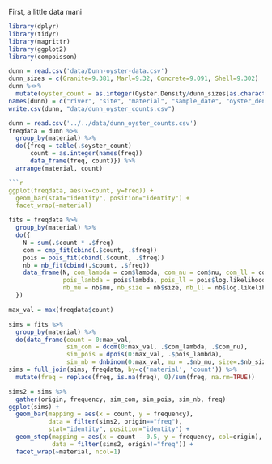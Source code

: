 First, a little data mani

```r
library(dplyr)
library(tidyr)
library(magrittr)
library(ggplot2)
library(compoisson)
```

```r
dunn = read.csv('data/Dunn-oyster-data.csv')
dunn_sizes = c(Granite=9.381, Marl=9.32, Concrete=9.091, Shell=9.302)
dunn %<>%
  mutate(oyster_count = as.integer(Oyster.Density/dunn_sizes[as.character(Material)]))
names(dunn) = c("river", "site", "material", "sample_date", "oyster_density", "oyster_count")
write.csv(dunn, "data/dunn_oyster_counts.csv")
```

```r
dunn = read.csv('../../data/dunn_oyster_counts.csv')
freqdata = dunn %>%
  group_by(material) %>%
  do({freq = table(.$oyster_count)
      count = as.integer(names(freq))
      data_frame(freq, count)}) %>%
  arrange(material, count)

```r
ggplot(freqdata, aes(x=count, y=freq)) +
  geom_bar(stat="identity", position="identity") +
  facet_wrap(~material)
```

```r
fits = freqdata %>%
  group_by(material) %>%
  do({
    N = sum(.$count * .$freq)
    com = cmp_fit(cbind(.$count, .$freq))
    pois = pois_fit(cbind(.$count, .$freq))
    nb = nb_fit(cbind(.$count, .$freq))
    data_frame(N, com_lambda = com$lambda, com_nu = com$nu, com_ll = com$log.likelihood,
               pois_lambda = pois$lambda, pois_ll = pois$log.likelihood,
               nb_mu = nb$mu, nb_size = nb$size, nb_ll = nb$log.likelihood)
  })
```

```r
max_val = max(freqdata$count)

sims = fits %>%
  group_by(material) %>%
  do(data_frame(count = 0:max_val,
                sim_com = dcom(0:max_val, .$com_lambda, .$com_nu),
                sim_pois = dpois(0:max_val, .$pois_lambda),
                sim_nb = dnbinom(0:max_val, mu = .$nb_mu, size=.$nb_size)))
sims = full_join(sims, freqdata, by=c('material', 'count')) %>%
  mutate(freq = replace(freq, is.na(freq), 0)/sum(freq, na.rm=TRUE))

```

```r
sims2 = sims %>%
  gather(origin, frequency, sim_com, sim_pois, sim_nb, freq)
ggplot(sims) +
  geom_bar(mapping = aes(x = count, y = frequency),
           data = filter(sims2, origin=="freq"),
           stat="identity", position="identity") +
  geom_step(mapping = aes(x = count - 0.5, y = frequency, col=origin),
            data = filter(sims2, origin!="freq")) + 
  facet_wrap(~material, ncol=1)
```